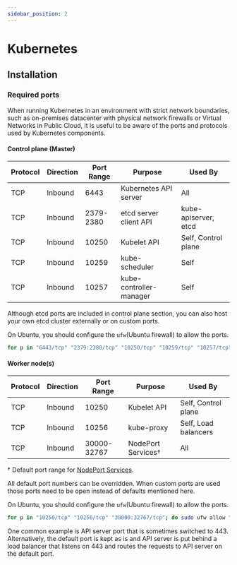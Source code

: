 ```yaml
---
sidebar_position: 2
---
```


# Kubernetes

## Installation

### Required ports

When running Kubernetes in an environment with strict network boundaries, such 
as on-premises datacenter with physical network firewalls or Virtual 
Networks in Public Cloud, it is useful to be aware of the ports and protocols 
used by Kubernetes components.

#### Control plane (Master)

| Protocol | Direction | Port Range | Purpose                 | Used By                   |
|----------|-----------|------------|-------------------------|---------------------------|
| TCP      | Inbound   | 6443       | Kubernetes API server   | All                       |
| TCP      | Inbound   | 2379-2380  | etcd server client API  | kube-apiserver, etcd      |
| TCP      | Inbound   | 10250      | Kubelet API             | Self, Control plane       |
| TCP      | Inbound   | 10259      | kube-scheduler          | Self                      |
| TCP      | Inbound   | 10257      | kube-controller-manager | Self                      |

Although etcd ports are included in control plane section, you can also host your own
etcd cluster externally or on custom ports. 

On Ubuntu, you should configure the `ufw`(Ubuntu firewall) to allow the ports.

```bash
for p in "6443/tcp" "2379:2380/tcp" "10250/tcp" "10259/tcp" "10257/tcp"; do sudo ufw allow "$p"; done
```


#### Worker node(s)

| Protocol | Direction | Port Range  | Purpose               | Used By                 |
|----------|-----------|-------------|-----------------------|-------------------------|
| TCP      | Inbound   | 10250       | Kubelet API           | Self, Control plane     |
| TCP      | Inbound   | 10256       | kube-proxy            | Self, Load balancers    |
| TCP      | Inbound   | 30000-32767 | NodePort Services†    | All                     |

† Default port range for [NodePort Services](https://kubernetes.io/docs/concepts/services-networking/service/).

All default port numbers can be overridden. When custom ports are used those 
ports need to be open instead of defaults mentioned here. 

On Ubuntu, you should configure the `ufw`(Ubuntu firewall) to allow the ports.
```bash
for p in "10250/tcp" "10256/tcp" "30000:32767/tcp"; do sudo ufw allow "$p"; done
```

One common example is API server port that is sometimes switched
to 443. Alternatively, the default port is kept as is and API server is put 
behind a load balancer that listens on 443 and routes the requests to API server
on the default port.

